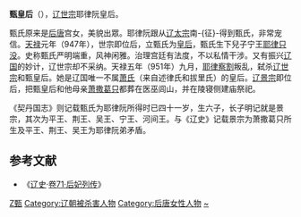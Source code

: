 '''甄皇后'''（{{bd|905年||951年||catIdx=Zhen,甄}}），[[辽世宗|辽世宗]]耶律阮皇后。

甄氏原来是[[后唐|后唐]]宫女，美貌出眾。耶律阮跟从[[辽太宗|辽太宗]]南-{征}-得到甄氏，非常宠信。[[天禄_(辽朝)|天禄]]元年（947年），世宗即位后，立甄氏为[[皇后|皇后]]，甄氏生下兒子宁王[[耶律只没|耶律只没]]。史称甄氏严明端重，风神闲雅。治理宫廷有法度，不以私情干涉。又有振兴[[辽朝|辽国]]的妙计，辽世宗却不采纳。天禄五年（951年）九月，[[耶律察割|耶律察割]]叛乱，弑杀[[辽世宗|辽世宗]]和甄皇后。她是辽国唯一不属[[蕭姓|萧氏]]（来自述律氏和拔里氏）的皇后。[[辽景宗|辽景宗]]即位后，把甄皇后和他母亲[[萧撒葛只|萧撒葛只]]都葬在医巫闾山，并在陵寝侧建庙祭祀。

《契丹国志》则记载甄氏为耶律阮所得时已四十一岁，生六子，长子明记就是景宗，其次为平王、荆王、吴王、宁王、河间王。与《辽史》记载景宗为萧撒葛只所生及平王、荆王、吴王为耶律阮弟矛盾。

== 参考文献 ==
* 《[[辽史|辽史]]·[[s:辽史/卷71|卷71·后妃列传]]》

{{start box}} 
{{s-before|[[蕭溫|蕭溫]]}} 
{{s-title|[[:Category:辽朝皇后|辽朝皇后]]|947年—951年}} 
{{s-after|[[蕭撒葛只|蕭撒葛只]]}} 
{{end box}} 

{{遼朝皇后}}

[[Category:辽朝皇后|Z甄]]
[[Category:辽朝被杀害人物|Category:辽朝被杀害人物]]
[[Category:后唐女性人物|Category:后唐女性人物]]
[[Category:甄姓|~]]